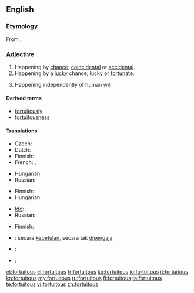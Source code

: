 ==English==

===Etymology===
From {{etyl|la}} {{term|fortuitus|fōrtuītus|lang=la}}.

===Adjective===
{{en-adj}}

# Happening by [[chance]]; [[coincidental]] or [[accidental]].
# Happening by a [[lucky]] chance; lucky or [[fortunate]].
# {{legal}} Happening independently of human will.

====Derived terms====
* [[fortuitously]]
* [[fortuitousness]]

====Translations====
{{trans-top|happening by chance, not necessarily a lucky one}}
* Czech: {{t|cs|náhodný|m}}
* Dutch: {{t+|nl|toevallig}}
* Finnish: {{t-|fi|sattumanvarainen}}
* French: {{t+|fr|fortuit|m}}, {{t+|fr|fortuite|f}}
{{trans-mid}}
* Hungarian: {{t+|hu|váratlan}}
* Russian: {{t+|ru|неожиданный|tr=n'eožídannyj}}
{{trans-bottom}}

{{trans-top|happening by a lucky chance}}
* Finnish: {{t+|fi|onnekas}}
* Hungarian: {{t+|hu|véletlen}}
{{trans-mid}}
* [[Ido]]: {{t+|io|hazardala|xs=Ido}}, {{t+|io|hazarda|xs=Ido}}
* Russian: {{t+|ru|случайный|tr=slučájnyj}}
{{trans-bottom}}

{{trans-top|law: happening independently of human will}}
* Finnish: {{t+|fi|tahaton}}
{{trans-mid}}
{{trans-bottom}}

{{checktrans-top}}
* {{ttbc|id}}: secara [[betul|kebetulan]], secara tak [[sengaja|disengaja]]
{{trans-mid}}
* {{ttbc|ja}}: {{t+|ja|偶然|tr=[[ぐうぜん]], gūzen}}
* {{ttbc|pt}}: {{t+|pt|fortuito}}
{{trans-bottom}}

[[et:fortuitous]]
[[el:fortuitous]]
[[fr:fortuitous]]
[[ko:fortuitous]]
[[io:fortuitous]]
[[it:fortuitous]]
[[kn:fortuitous]]
[[my:fortuitous]]
[[ru:fortuitous]]
[[fi:fortuitous]]
[[ta:fortuitous]]
[[te:fortuitous]]
[[vi:fortuitous]]
[[zh:fortuitous]]